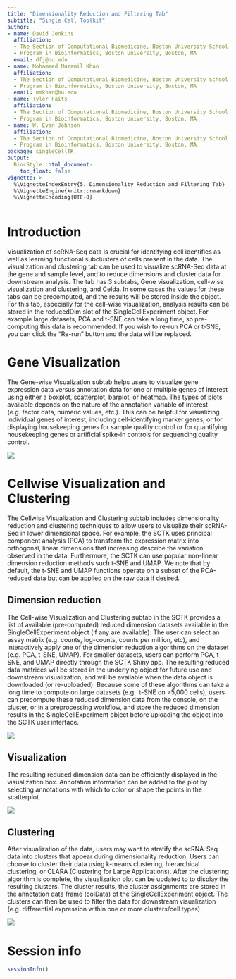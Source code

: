 ```yaml
---
title: "Dimensionality Reduction and Filtering Tab"
subtitle: "Single Cell Toolkit"
author:
- name: David Jenkins
  affiliation: 
  - The Section of Computational Biomedicine, Boston University School of Medicine, Boston, MA; 
  - Program in Bioinformatics, Boston University, Boston, MA
  email: dfj@bu.edu
- name: Mohammed Muzamil Khan
  affiliation: 
  - The Section of Computational Biomedicine, Boston University School of Medicine, Boston, MA; 
  - Program in Bioinformatics, Boston University, Boston, MA
  email: mmkhan@bu.edu
- name: Tyler Faits
  affiliation: 
  - The Section of Computational Biomedicine, Boston University School of Medicine, Boston, MA
  - Program in Bioinformatics, Boston University, Boston, MA
- name: W. Evan Johnson
  affiliation: 
  - The Section of Computational Biomedicine, Boston University School of Medicine, Boston, MA
  - Program in Bioinformatics, Boston University, Boston, MA
package: singleCellTK
output: 
  BiocStyle::html_document:
    toc_float: false
vignette: >
  %\VignetteIndexEntry{5. Dimensionality Reduction and Filtering Tab}
  %\VignetteEngine{knitr::rmarkdown}
  %\VignetteEncoding{UTF-8}
---
```



# Introduction

Visualization of scRNA-Seq data is crucial for identifying cell identifies as 
well as learning functional subclusters of cells present in the data. The 
visualization and clustering tab can be used to visualize scRNA-Seq data at the 
gene and sample level, and to reduce dimensions and cluster data for downstream analysis. The tab has 3 subtabs, Gene visualization, cell-wise visualization and clustering, and Celda. In some cases the values for
these tabs can be precomputed, and the results will be stored inside the object. 
For this tab, especially for the cell-wise visualization, analysis results can be 
stored in the reducedDim slot of the SingleCellExperiment object. For example large
datasets, PCA and t-SNE can take a long time, so pre-computing this data is
recommended. If you wish to re-run PCA or t-SNE, you can click the "Re-run"
button and the data will be replaced.

# Gene Visualization
The Gene-wise Visualization subtab helps users to visualize gene expression 
data versus annotation data for one or multiple genes of interest using either 
a boxplot, scatterplot, barplot, or heatmap. The types of plots available 
depends on the nature of the annotation variable of interest (e.g. factor data, 
numeric values, etc.). This can be helpful for visualizing individual genes of 
interest, including cell-identifying marker genes, or for displaying 
housekeeping genes for sample quality control or for quantifying housekeeping 
genes or artificial spike-in controls for sequencing quality control.

![](img/geneVis.png)

# Cellwise Visualization and Clustering

The Cellwise Visualization and Clustering subtab includes dimensionality 
reduction and clustering techniques to allow users to visualize their scRNA-Seq 
in lower dimensional space. For example, the SCTK uses principal component 
analysis (PCA) to transform the expression matrix into orthogonal, linear 
dimensions that increasing describe the variation observed in the data. Furthermore,
the SCTK can use popular non-linear dimension reduction methods such t-SNE and UMAP. 
We note that by default, the t-SNE and UMAP functions operate on a subset of the
PCA-reduced data but can be applied on the raw data if desired.

## Dimension reduction
The Cell-wise Visualization and Clustering subtab in the SCTK provides a list 
of available (pre-computed) reduced dimension datasets available in the 
SingleCellExperiment object (if any are available). The user can select an assay 
matrix (e.g. counts, log-counts, counts per million, etc), and interactively 
apply one of the dimension reduction algorithms on the dataset (e.g. PCA, t-SNE, 
UMAP). For smaller datasets, users can perform PCA, t-SNE, and UMAP directly 
through the SCTK Shiny app. The resulting reduced data matrices will be stored 
in the underlying object for future use and downstream visualization, and will 
be available when the data object is downloaded (or re-uploaded). Because some 
of these algorithms can take a long time to compute on large datasets (e.g. 
t-SNE on >5,000 cells), users can precompute these reduced dimension data from 
the console, on the cluster, or in a preprocessing workflow, and store the 
reduced dimension results in the SingleCellExperiment object before uploading 
the object into the SCTK user interface. 

![](img/cellVisClust2.png)

## Visualization
The resulting reduced dimension data can be efficiently displayed in the 
visualization box. Annotation information can be added to the plot by selecting 
annotations with which to color or shape the points in the scatterplot. 

![](img/cellVisClust3.png)

## Clustering
After visualization of the data, users may want to stratify the scRNA-Seq data 
into clusters that appear during dimensionality reduction. Users can choose to 
cluster their data using k-means clustering, hierarchical clustering, or CLARA 
(Clustering for Large Applications). After the clustering algorithm is complete, 
the visualization plot can be updated to to display the resulting clusters. 
The cluster results, the cluster assignments are stored in the annotation data 
frame (colData) of the SingleCellExperiment object. The clusters can then be 
used to filter the data for downstream visualization (e.g. differential 
expression within one or more clusters/cell types).

![](img/cellVisClust4.png)


# Session info {.unnumbered}

```r
sessionInfo()
```
